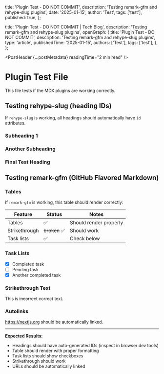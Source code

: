 
  title: 'Plugin Test - DO NOT COMMIT',
  description: 'Testing remark-gfm and rehype-slug plugins',
  date: '2025-01-15',
  author: 'Test',
  tags: ['test'],
  published: true,
};

  title: 'Plugin Test - DO NOT COMMIT | Tech Blog',
  description: 'Testing remark-gfm and rehype-slug plugins',
  openGraph: {
    title: 'Plugin Test - DO NOT COMMIT',
    description: 'Testing remark-gfm and rehype-slug plugins',
    type: 'article',
    publishedTime: '2025-01-15',
    authors: ['Test'],
    tags: ['test'],
  },
};

<PostHeader {...postMetadata} readingTime="2 min read" />

# Plugin Test File

This file tests if the MDX plugins are working correctly.

## Testing rehype-slug (heading IDs)

If `rehype-slug` is working, all headings should automatically have `id` attributes.

### Subheading 1

### Another Subheading

### Final Test Heading

## Testing remark-gfm (GitHub Flavored Markdown)

### Tables

If `remark-gfm` is working, this table should render correctly:

| Feature       | Status        | Notes                  |
| ------------- | ------------- | ---------------------- |
| Tables        | ✅            | Should render properly |
| Strikethrough | ~~broken~~ ✅ | Should work            |
| Task lists    | ✅            | Check below            |

### Task Lists

- [x] Completed task
- [ ] Pending task
- [x] Another completed task

### Strikethrough Text

This is ~~incorrect~~ correct text.

### Autolinks

https://nextjs.org should be automatically linked.

---

**Expected Results:**

- Headings should have auto-generated IDs (inspect in browser dev tools)
- Table should render with proper formatting
- Task lists should show checkboxes
- Strikethrough should work
- URLs should be automatically linked
